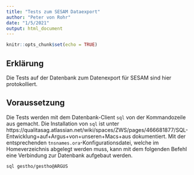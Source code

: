 ```yaml
---
title: "Tests zum SESAM Dataexport"
author: "Peter von Rohr"
date: "1/5/2021"
output: html_document
---
```


```r
knitr::opts_chunk$set(echo = TRUE)
```

## Erklärung
Die Tests auf der Datenbank zum Datenexport für SESAM sind hier protokolliert.


## Voraussetzung
Die Tests werden mit dem Datenbank-Client `sql` von der Kommandozeile aus gemacht. Die Installation von `sql` ist unter https://qualitasag.atlassian.net/wiki/spaces/ZWS/pages/466681877/SQL-Entwicklung+auf+Argus+von+unseren+Macs+aus dokumentiert. Mit der entsprechenden `tnsnames.ora`-Konfigurationsdatei, welche im Homeverzeichnis abgelegt werden muss, kann mit dem folgenden Befehl eine Verbindung zur Datenbank aufgebaut werden.

```
sql gestho/gestho@ARGUS
```

